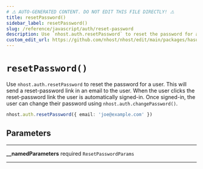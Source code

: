 ```yaml
---
# ⚠️ AUTO-GENERATED CONTENT. DO NOT EDIT THIS FILE DIRECTLY! ⚠️
title: resetPassword()
sidebar_label: resetPassword()
slug: /reference/javascript/auth/reset-password
description: Use `nhost.auth.resetPassword` to reset the password for a user. This will send a reset-password link in an email to the user. When the user clicks the reset-password link the user is automatically signed-in. Once signed-in, the user can change their password using `nhost.auth.changePassword()`.
custom_edit_url: https://github.com/nhost/nhost/edit/main/packages/hasura-auth-js/src/hasura-auth-client.ts#L293
---
```


# `resetPassword()`

Use `nhost.auth.resetPassword` to reset the password for a user. This will send a reset-password link in an email to the user. When the user clicks the reset-password link the user is automatically signed-in. Once signed-in, the user can change their password using `nhost.auth.changePassword()`.

```ts
nhost.auth.resetPassword({ email: 'joe@example.com' })
```

## Parameters

---

**<span className="parameter-name">\_\_namedParameters</span>** <span className="optional-status">required</span> `ResetPasswordParams`

---

